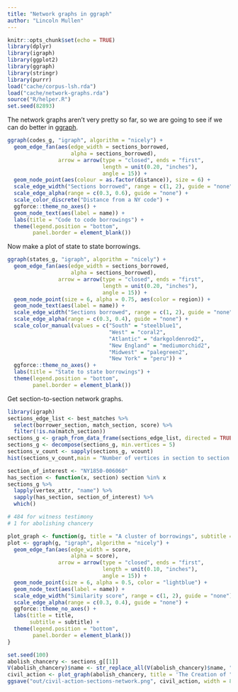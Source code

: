 ```yaml
---
title: "Network graphs in ggraph"
author: "Lincoln Mullen"
---
```


```r
knitr::opts_chunk$set(echo = TRUE)
library(dplyr)
library(igraph)
library(ggplot2)
library(ggraph)
library(stringr)
library(purrr)
load("cache/corpus-lsh.rda")
load("cache/network-graphs.rda")
source("R/helper.R")
set.seed(82893)
```

The network graphs aren't very pretty so far, so we are going to see if we can do better in [ggraph](https://github.com/thomasp85/ggraph).


```r
ggraph(codes_g, "igraph", algorithm = "nicely") +
  geom_edge_fan(aes(edge_width = sections_borrowed, 
                    alpha = sections_borrowed),
                arrow = arrow(type = "closed", ends = "first",
                              length = unit(0.20, "inches"),
                              angle = 15)) +
  geom_node_point(aes(colour = as.factor(distance)), size = 6) +
  scale_edge_width("Sections borrowed", range = c(1, 2), guide = "none") + 
  scale_edge_alpha(range = c(0.3, 0.6), guide = "none") +
  scale_color_discrete("Distance from a NY code") +
  ggforce::theme_no_axes() +
  geom_node_text(aes(label = name)) +
  labs(title = "Code to code borrowings") +
  theme(legend.position = "bottom",
        panel.border = element_blank())
```

Now make a plot of state to state borrowings.

```r
ggraph(states_g, "igraph", algorithm = "nicely") +
  geom_edge_fan(aes(edge_width = sections_borrowed, 
                    alpha = sections_borrowed),
                arrow = arrow(type = "closed", ends = "first",
                              length = unit(0.20, "inches"),
                              angle = 15)) +
  geom_node_point(size = 6, alpha = 0.75, aes(color = region)) +
  geom_node_text(aes(label = name)) +
  scale_edge_width("Sections borrowed", range = c(1, 2), guide = "none") + 
  scale_edge_alpha(range = c(0.3, 0.4), guide = "none") +
  scale_color_manual(values = c("South" = "steelblue1",
                                "West" = "coral2",
                                "Atlantic" = "darkgoldenrod2",
                                "New England" = "mediumorchid2",
                                "Midwest" = "palegreen2",
                                "New York" = "peru")) + 
  ggforce::theme_no_axes() +
  labs(title = "State to state borrowings") +
  theme(legend.position = "bottom",
        panel.border = element_blank())
```

Get section-to-section network graphs.

```r
library(igraph)
sections_edge_list <- best_matches %>% 
  select(borrower_section, match_section, score) %>% 
  filter(!is.na(match_section))
sections_g <- graph_from_data_frame(sections_edge_list, directed = TRUE)
sections_g <- decompose(sections_g, min.vertices = 5)
sections_v_count <- sapply(sections_g, vcount) 
hist(sections_v_count,main = "Number of vertices in section to section graphs")

section_of_interest <- "NY1850-006060"
has_section <- function(x, section) section %in% x
sections_g %>% 
  lapply(vertex_attr, "name") %>% 
  sapply(has_section, section_of_interest) %>% 
  which()

# 484 for witness testimony
# 1 for abolishing chancery
```

```r
plot_graph <- function(g, title = "A cluster of borrowings", subtitle = NULL) {
plot <- ggraph(g, "igraph", algorithm = "nicely") +
  geom_edge_fan(aes(edge_width = score, 
                    alpha = score),
                arrow = arrow(type = "closed", ends = "first",
                              length = unit(0.10, "inches"),
                              angle = 15)) +
  geom_node_point(size = 6, alpha = 0.5, color = "lightblue") +
  geom_node_text(aes(label = name)) +
  scale_edge_width("Similarity score", range = c(1, 2), guide = "none") + 
  scale_edge_alpha(range = c(0.3, 0.4), guide = "none") +
  ggforce::theme_no_axes() +
  labs(title = title,
       subtitle = subtitle) +
  theme(legend.position = "bottom",
        panel.border = element_blank())
}

set.seed(100)
abolish_chancery <- sections_g[[1]]
V(abolish_chancery)$name <- str_replace_all(V(abolish_chancery)$name, "-\\d+", "")
civil_action <- plot_graph(abolish_chancery, title = 'The Creation of "A Civil Action"')
ggsave("out/civil-action-sections-network.png", civil_action, width = 8, height = 6)
```

